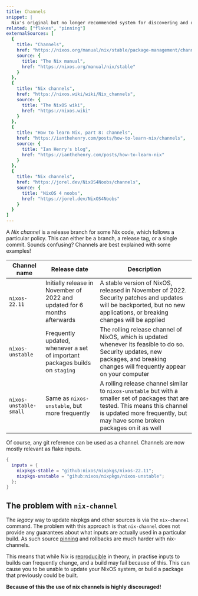 ```yaml
---
title: Channels
snippet: |
  Nix's original but no longer recommended system for discovering and depending on [Nix expressions](/concepts/nix-language)
related: ["flakes", "pinning"]
externalSources: [
  {
    title: "Channels",
    href: "https://nixos.org/manual/nix/stable/package-management/channels",
    source: {
      title: "The Nix manual",
      href: "https://nixos.org/manual/nix/stable"
    }
  },
  {
    title: "Nix channels",
    href: "https://nixos.wiki/wiki/Nix_channels",
    source: {
      title: "The NixOS wiki",
      href: "https://nixos.wiki"
    }
  },
  {
    title: "How to learn Nix, part 8: channels",
    href: "https://ianthehenry.com/posts/how-to-learn-nix/channels",
    source: {
      title: "Ian Henry's blog",
      href: "https://ianthehenry.com/posts/how-to-learn-nix"
    }
  },
  {
    title: "Nix channels",
    href: "https://jorel.dev/NixOS4Noobs/channels",
    source: {
      title: "NixOS 4 noobs",
      href: "https://jorel.dev/NixOS4Noobs"
    }
  }
]
---
```



A *Nix channel* is a release branch for some Nix code, which follows a particular policy.
This can either be a branch, a release tag, or a single commit.
Sounds confusing?
Channels are best explained with some examples!

| Channel name           | Release date                                                                 | Description                                                                                                                                                                                                    |
|------------------------|------------------------------------------------------------------------------|----------------------------------------------------------------------------------------------------------------------------------------------------------------------------------------------------------------|
| `nixos-22.11`          | Initially release in November of 2022 and updated for 6 months afterwards    | A stable version of NixOS, released in November of 2022. Security patches and updates will be backported, but no new applications, or breaking changes will be applied                                        |
| `nixos-unstable`       | Frequently updated, whenever a set of important packages builds on `staging` | The rolling release channel of NixOS, which is updated whenever its feasible to do so. Security updates, new packages, and breaking changes will frequently appear on your computer                    |
| `nixos-unstable-small` | Same as `nixos-unstable`, but more frequently                                | A rolling release channel similar to `nixos-unstable` but with a smaller set of packages that are tested. This means this channel is updated more frequently, but may have some broken packages on it as well |

Of course, any git reference can be used as a channel.
Channels are now mostly relevant as flake inputs.

```nix
{
  inputs = {
    nixpkgs-stable = "github:nixos/nixpkgs/nixos-22.11";
    nixpkgs-unstable = "gihub:nixos/nixpkgs/nixos-unstable";
  };
}
```

## The problem with `nix-channel`

The *legacy* way to update nixpkgs and other sources is via the `nix-channel` command.
The problem with this approach is that `nix-channel` does not provide any guarantees about what inputs are actually used in a particular build.
As such source [pinning](/concepts/pinning) and rollbacks are much harder with nix-channels.

This means that while Nix is [reproducible](/concepts/reproducibility) in theory, in practise inputs to builds can frequently change, and a build may fail because of this.
This can cause you to be unable to update your NixOS system, or build a package that previously could be built.

**Because of this the use of nix channels is highly discouraged!**
